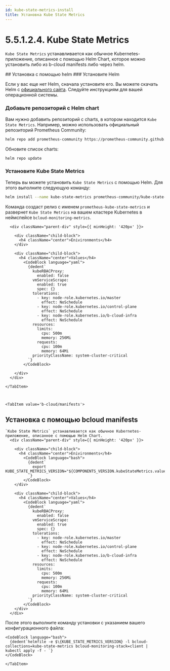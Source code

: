```yaml
---
id: kube-state-metrics-install
title: Установка Kube State Metrics
---
```



# 5.5.1.2.4. Kube State Metrics

`Kube State Metrics` устанавливается как обычное Kubernetes-приложение, описанное с помощью Helm Chart, которое можно установить либо из b-cloud manifests либо через helm.

<Tabs>
    <TabItem value='helm'>
## Установка с помощью helm
### Установите Helm

Если у вас еще нет Helm, сначала установите его. Вы можете скачать Helm с [официального сайта](https://helm.sh/docs/intro/install/). Следуйте инструкциям для вашей операционной системы.

### Добавьте репозиторий с Helm chart

Вам нужно добавить репозиторий с charts, в котором находится `Kube State Metrics`. Например, можно использовать официальный репозиторий Prometheus Community:

```bash
helm repo add prometheus-community https://prometheus-community.github.io/helm-charts
```

Обновите список charts:

```bash
helm repo update
```

### Установите Kube State Metrics

Теперь вы можете установить `Kube State Metrics` с помощью Helm. Для этого выполните следующую команду:

```bash
helm install --name kube-state-metrics prometheus-community/kube-state-metrics --namespace bcloud-monitoring-metrics --create-namespace -f values.yaml
```

Команда создаст релиз с именем `prometheus-kube-state-metrics` и развернет `Kube State Metrics` на вашем кластере Kubernetes в неймспейсе `bcloud-monitoring-metrics`.

      <div className="parent-div" style={{ minHeight: '420px' }}>

        <div className="child-block">
          <h4 className="center">Enivironments</h4>
        </div>

        <div className="child-block">
          <h4 className="center">Values</h4>
            <CodeBlock language="yaml">
              {dedent`
                kubeRBACProxy:
                  enabled: false
                vmServiceScrape:
                  enabled: true
                  spec: {}
                tolerations:
                  - key: node-role.kubernetes.io/master
                    effect: NoSchedule
                  - key: node-role.kubernetes.io/control-plane
                    effect: NoSchedule
                  - key: node-role.kubernetes.io/b-cloud-infra
                    effect: NoSchedule
                resources:
                  limits:
                    cpu: 500m
                    memory: 256Mi
                  requests:
                    cpu: 100m
                    memory: 64Mi
                priorityClassName: system-cluster-critical
              `}
            </CodeBlock>

        </div>
      </div>

    </TabItem>



    <TabItem value='b-cloud/manifests'>
## Установка с помощью bcloud manifests
    `Kube State Metrics` устанавливается как обычное Kubernetes-приложение, описанное с помощью Helm Chart.
      <div className="parent-div" style={{ minHeight: '420px' }}>

        <div className="child-block">
          <h4 className="center">Enivironments</h4>
            <CodeBlock language="bash">
              {dedent`
                export KUBE_STATE_METRICS_VERSION="${COMPONENTS_VERSION.kubeStateMetrics.value}"
              `}
            </CodeBlock>
        </div>

        <div className="child-block">
          <h4 className="center">Values</h4>
            <CodeBlock language="yaml">
              {dedent`
                kubeRBACProxy:
                  enabled: false
                vmServiceScrape:
                  enabled: true
                  spec: {}
                tolerations:
                  - key: node-role.kubernetes.io/master
                    effect: NoSchedule
                  - key: node-role.kubernetes.io/control-plane
                    effect: NoSchedule
                  - key: node-role.kubernetes.io/b-cloud-infra
                    effect: NoSchedule
                resources:
                  limits:
                    cpu: 500m
                    memory: 256Mi
                  requests:
                    cpu: 100m
                    memory: 64Mi
                priorityClassName: system-cluster-critical
              `}
            </CodeBlock>
        </div>
      </div>
После этого выполните команду установки с указанием вашего конфигурационного файла:

    <CodeBlock language="bash">
      {dedent`helmfile -e $\{KUBE_STATE_METRICS_VERSION} -l bcloud-collections=kube-state-metrics bcloud-monitoring-stack=client | kubectl apply -f - `}
    </CodeBlock>

    </TabItem>
</Tabs>


